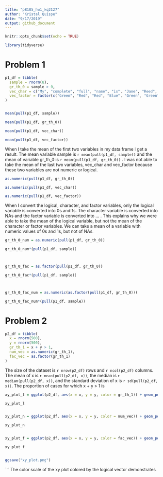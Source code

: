 ```yaml
---
title: "p8105_hw1_kq2127"
author: "Kristal Quispe"
date: "9/17/2019"
output: github_document
---
```


```r
knitr::opts_chunk$set(echo = TRUE)

library(tidyverse)
```

# Problem 1
```r
p1_df = tibble(
  sample = rnorm(8),
  gr_th_0 = sample > 0, 
  vec_char = c("My", "complete", "full", "name", "is", "Jane", "Reed", "Doe"),
  vec_factor = factor(c("Green", "Red", "Red", "Blue", "Green", "Green", "Blue", "Blue"))
)


mean(pull(p1_df, sample))

mean(pull(p1_df, gr_th_0))

mean(pull(p1_df, vec_char))

mean(pull(p1_df, vec_factor))
```

When I take the mean of the first two variables in my data frame I get a result. The mean variable sample is `r mean(pull(p1_df, sample))` and the mean of variable gr_th_0 is `r mean(pull(p1_df, gr_th_0))` . I was not able to take the mean of the last two variables, vec_char and vec_factor because these two variables are not numeric or logical. 

```r
as.numeric(pull(p1_df, gr_th_0))

as.numeric(pull(p1_df, vec_char))

as.numeric(pull(p1_df, vec_factor))

```
When I convert the logical, character, and factor variables, only the logical variable is converted into 0s and 1s. The character variable is converted into NAs and the factor variable is converted into ... . This explains why we were able to take the mean of the logical variable, but not the mean of the character or factor variables. We can take a mean of a variable with numeric values of 0s and 1s, but not of NAs. 

```r
gr_th_0_num = as.numeric(pull(p1_df, gr_th_0))

gr_th_0_num*(pull(p1_df, sample))



gr_th_0_fac = as.factor(pull(p1_df, gr_th_0))

gr_th_0_fac*(pull(p1_df, sample))



gr_th_0_fac_num = as.numeric(as.factor(pull(p1_df, gr_th_0)))

gr_th_0_fac_num*(pull(p1_df, sample))
```

# Problem 2

```r
p2_df = tibble(
  x = rnorm(500),
  y = rnorm(500),
  gr_th_1 = x + y > 1,
  num_vec = as.numeric(gr_th_1), 
  fac_vec = as.factor(gr_th_1)
)

```
The size of the dataset is `r nrow(p2_df)` rows and `r ncol(p2_df)` columns. The mean of x is `r mean(pull(p2_df, x))`, the median is `r median(pull(p2_df, x))`, and the standard deviation of x is `r sd(pull(p2_df, x))`. The proportion of cases for which x + y > 1 is


```r
xy_plot_l = ggplot(p2_df, aes(x = x, y = y, color = gr_th_1)) + geom_point()

xy_plot_l


xy_plot_n = ggplot(p2_df, aes(x = x, y = y, color = num_vec)) + geom_point()

xy_plot_n


xy_plot_f = ggplot(p2_df, aes(x = x, y = y, color = fac_vec)) + geom_point()

xy_plot_f


ggsave("xy_plot.png")

```
```
The color scale of the xy plot colored by the logical vector demonstrates 